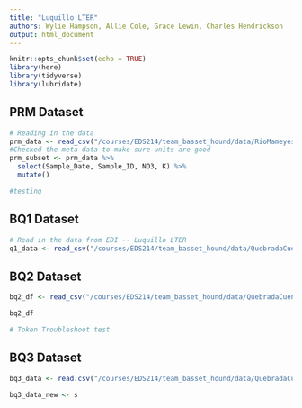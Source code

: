 ```yaml
---
title: "Luquillo LTER"
authors: Wylie Hampson, Allie Cole, Grace Lewin, Charles Hendrickson
output: html_document
---
```


```r
knitr::opts_chunk$set(echo = TRUE)
library(here)
library(tidyverse)
library(lubridate)
```

## PRM Dataset

```r
# Reading in the data
prm_data <- read_csv("/courses/EDS214/team_basset_hound/data/RioMameyesPuenteRoto.csv", na = "-9999")
#Checked the meta data to make sure units are good 
prm_subset <- prm_data %>% 
  select(Sample_Date, Sample_ID, NO3, K) %>% 
  mutate()

#testing
```

## BQ1 Dataset

```r
# Read in the data from EDI -- Luquillo LTER
q1_data <- read_csv("/courses/EDS214/team_basset_hound/data/QuebradaCuenca1-Bisley.csv", na = "-9999")
```

## BQ2 Dataset

```r
bq2_df <- read_csv("/courses/EDS214/team_basset_hound/data/QuebradaCuenca2-Bisley.csv", na = "-9999")

bq2_df

# Token Troubleshoot test
```

## BQ3 Dataset

```r
bq3_data <- read.csv("/courses/EDS214/team_basset_hound/data/QuebradaCuenca3-Bisley.csv", na = "-9999")

bq3_data_new <- s
```

